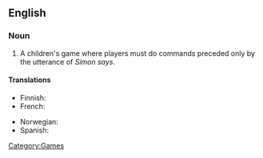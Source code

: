 ==English==

===Noun===
{{en-noun|sg=[[Simon]] [[says]]|-}}

# A children's game where players must do commands preceded only by the utterance of ''Simon says''.

====Translations====
{{trans-top|children's game}}
*Finnish: {{t|fi|kapteeni käskee}}
*French: {{t|fr|Jacques a dit}}
{{trans-mid}}
*Norwegian: {{t|no|Kongen befaler}}
*Spanish: {{t|es|Simón dice}}
{{trans-bottom}}

[[Category:Games]]